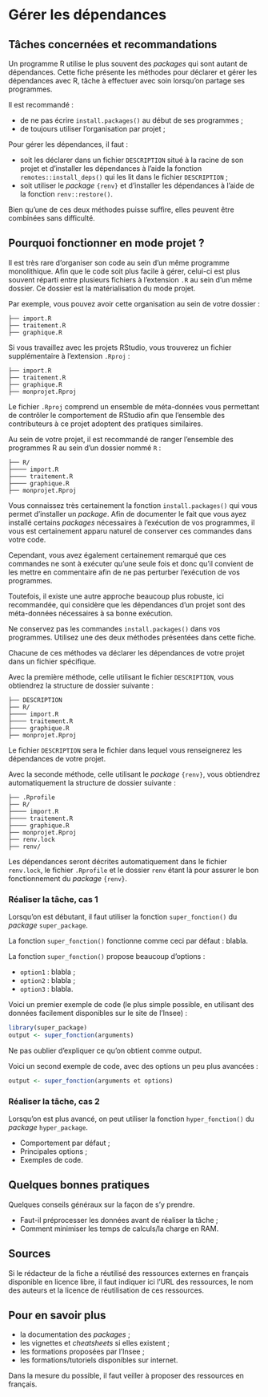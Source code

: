 # Gérer les dépendances

## Tâches concernées et recommandations

Un programme R utilise le plus souvent des *packages* qui sont autant de
dépendances. Cette fiche présente les méthodes pour déclarer et gérer les
dépendances avec R, tâche à effectuer avec soin lorsqu'on partage ses
programmes.

::: {.recommandation}
Il est recommandé :

-   de ne pas écrire `install.packages()` au début de ses programmes ;
-   de toujours utiliser l'organisation par projet ;

Pour gérer les dépendances, il faut :

-   soit les déclarer dans un fichier `DESCRIPTION` situé à la racine de son
    projet et d'installer les dépendances à l'aide la fonction
    `remotes::install_deps()` qui les lit dans le fichier `DESCRIPTION` ;
-   soit utiliser le *package* `{renv}` et d'installer les dépendances à l'aide
    de la fonction `renv::restore()`.

Bien qu'une de ces deux méthodes puisse suffire, elles peuvent être combinées
sans difficulté.
:::

## Pourquoi fonctionner en mode projet ?

Il est très rare d'organiser son code au sein d'un même programme monolithique.
Afin que le code soit plus facile à gérer, celui-ci est plus souvent réparti
entre plusieurs fichiers à l'extension `.R` au sein d'un même dossier. Ce
dossier est la matérialisation du mode projet.

Par exemple, vous pouvez avoir cette organisation au sein de votre dossier :

    ├── import.R
    ├── traitement.R
    ├── graphique.R

Si vous travaillez avec les projets RStudio, vous trouverez un fichier
supplémentaire à l'extension `.Rproj` :

    ├── import.R
    ├── traitement.R
    ├── graphique.R
    ├── monprojet.Rproj

Le fichier `.Rproj` comprend un ensemble de méta-données vous permettant de
contrôler le comportement de RStudio afin que l'ensemble des contributeurs à ce
projet adoptent des pratiques similaires.

::: {.remarque}
Au sein de votre projet, il est recommandé de ranger l'ensemble des programmes R
au sein d'un dossier nommé `R` :

    ├── R/
    ├──── import.R
    ├──── traitement.R
    ├──── graphique.R
    ├── monprojet.Rproj
:::

Vous connaissez très certainement la fonction `install.packages()` qui vous
permet d'installer un *package*. Afin de documenter le fait que vous ayez
installé certains *packages* nécessaires à l'exécution de vos programmes, il
vous est certainement apparu naturel de conserver ces commandes dans votre code.

Cependant, vous avez également certainement remarqué que ces commandes ne sont à
exécuter qu'une seule fois et donc qu'il convient de les mettre en commentaire
afin de ne pas perturber l'exécution de vos programmes.

Toutefois, il existe une autre approche beaucoup plus robuste, ici recommandée,
qui considère que les dépendances d'un projet sont des méta-données nécessaires
à sa bonne exécution.

::: {.conseil}
Ne conservez pas les commandes `install.packages()` dans vos programmes.
Utilisez une des deux méthodes présentées dans cette fiche.
:::

Chacune de ces méthodes va déclarer les dépendances de votre projet dans un
fichier spécifique.

Avec la première méthode, celle utilisant le fichier `DESCRIPTION`, vous
obtiendrez la structure de dossier suivante :

    ├── DESCRIPTION
    ├── R/
    ├──── import.R
    ├──── traitement.R
    ├──── graphique.R
    ├── monprojet.Rproj

Le fichier `DESCRIPTION` sera le fichier dans lequel vous renseignerez les
dépendances de votre projet.

Avec la seconde méthode, celle utilisant le *package* `{renv}`, vous obtiendrez
automatiquement la structure de dossier suivante :

    ├── .Rprofile
    ├── R/
    ├──── import.R
    ├──── traitement.R
    ├──── graphique.R
    ├── monprojet.Rproj
    ├── renv.lock
    ├── renv/

Les dépendances seront décrites automatiquement dans le fichier `renv.lock`, le
fichier `.Rprofile` et le dossier `renv` étant là pour assurer le bon
fonctionnement du *package* `{renv}`.

### Réaliser la tâche, cas 1

Lorsqu'on est débutant, il faut utiliser la fonction `super_fonction()` du
*package* `super_package`.

La fonction `super_fonction()` fonctionne comme ceci par défaut : blabla.

La fonction `super_fonction()` propose beaucoup d'options :

-   `option1` : blabla ;
-   `option2` : blabla ;
-   `option3` : blabla.

Voici un premier exemple de code (le plus simple possible, en utilisant des
données facilement disponibles sur le site de l'Insee) :

```r
library(super_package)
output <- super_fonction(arguments)
```

Ne pas oublier d'expliquer ce qu'on obtient comme output.

Voici un second exemple de code, avec des options un peu plus avancées :

```r
output <- super_fonction(arguments et options)
```

### Réaliser la tâche, cas 2

Lorsqu'on est plus avancé, on peut utiliser la fonction `hyper_fonction()` du
*package* `hyper_package`.

-   Comportement par défaut ;
-   Principales options ;
-   Exemples de code.

## Quelques bonnes pratiques

Quelques conseils généraux sur la façon de s'y prendre.

-   Faut-il préprocesser les données avant de réaliser la tâche ;
-   Comment minimiser les temps de calculs/la charge en RAM.

## Sources

Si le rédacteur de la fiche a réutilisé des ressources externes en français
disponible en licence libre, il faut indiquer ici l'URL des ressources, le nom
des auteurs et la licence de réutilisation de ces ressources.

## Pour en savoir plus

-   la documentation des *packages* ;
-   les vignettes et *cheatsheets* si elles existent ;
-   les formations proposées par l'Insee ;
-   les formations/tutoriels disponibles sur internet.

Dans la mesure du possible, il faut veiller à proposer des ressources en
français.
